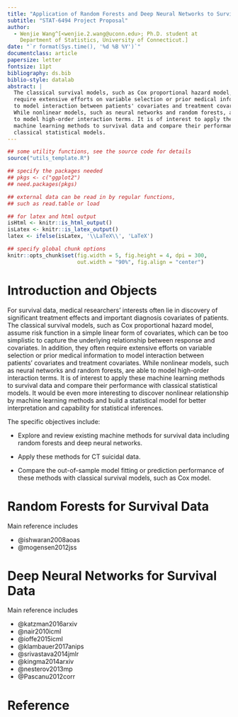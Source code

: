 ```yaml
---
title: "Application of Random Forests and Deep Neural Networks to Survival Data"
subtitle: "STAT-6494 Project Proposal"
author:
  - Wenjie Wang^[<wenjie.2.wang@uconn.edu>; Ph.D. student at
    Department of Statistics, University of Connecticut.]
date: "`r format(Sys.time(), '%d %B %Y')`"
documentclass: article
papersize: letter
fontsize: 11pt
bibliography: ds.bib
biblio-style: datalab
abstract: |
  The classical survival models, such as Cox proportional hazard model, often
  require extensive efforts on variable selection or prior medical information
  to model interaction between patients' covariates and treatment covariates.
  While nonlinear models, such as neural networks and random forests, are able
  to model high-order interaction terms. It is of interest to apply these
  machine learning methods to survival data and compare their performance with
  classical statistical models.
---
```



```r
## some utility functions, see the source code for details
source("utils_template.R")

## specify the packages needed
## pkgs <- c("ggplot2")
## need.packages(pkgs)

## external data can be read in by regular functions,
## such as read.table or load

## for latex and html output
isHtml <- knitr::is_html_output()
isLatex <- knitr::is_latex_output()
latex <- ifelse(isLatex, '\\LaTeX\\', 'LaTeX')

## specify global chunk options
knitr::opts_chunk$set(fig.width = 5, fig.height = 4, dpi = 300,
                      out.width = "90%", fig.align = "center")

```


# Introduction and Objects {#sec:intro}


For survival data, medical researchers' interests often lie in discovery of
significant treatment effects and important diagnosis covariates of patients.
The classical survival models, such as Cox proportional hazard model, assume
risk function in a simple linear form of covariates, which can be too simplistic
to capture the underlying relationship between response and covariates.  In
addition, they often require extensive efforts on variable selection or prior
medical information to model interaction between patients' covariates and
treatment covariates.  While nonlinear models, such as neural networks and
random forests, are able to model high-order interaction terms. It is of
interest to apply these machine learning methods to survival data and compare
their performance with classical statistical models. It would be even more
interesting to discover nonlinear relationship by machine learning methods and
build a statistical model for better interpretation and capability for
statistical inferences.


The specific objectives include:

- Explore and review existing machine methods for survival data including random
  forests and deep neural networks.

- Apply these methods for CT suicidal data.

- Compare the out-of-sample model fitting or prediction performance of these
  methods with classical survival models, such as Cox model.


# Random Forests for Survival Data

Main reference includes

- @ishwaran2008aoas
- @mogensen2012jss


# Deep Neural Networks for Survival Data

Main reference includes

- @katzman2016arxiv
- @nair2010icml
- @ioffe2015icml
- @klambauer2017anips
- @srivastava2014jmlr
- @kingma2014arxiv
- @nesterov2013mp
- @Pascanu2012corr


# Reference {-}

